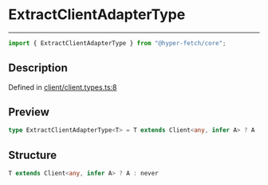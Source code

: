 # ExtractClientAdapterType

<div class="api-docs__separator" data-reactroot="">

---

</div><div class="api-docs__import" data-reactroot="">

```ts
import { ExtractClientAdapterType } from "@hyper-fetch/core";
```

</div><div class="api-docs__section">

## Description

</div><div class="api-docs__description"><span class="api-docs__do-not-parse">

</span></div><p class="api-docs__definition">

Defined in
[client/client.types.ts:8](https://github.com/BetterTyped/hyper-fetch/blob/c44d728f/packages/core/src/client/client.types.ts#L8)

</p><div class="api-docs__section">

## Preview

</div><div class="api-docs__preview type single">

```ts
type ExtractClientAdapterType<T> = T extends Client<any, infer A> ? A : never;
```

</div><div class="api-docs__section">

## Structure

</div><div class="api-docs__returns">

```ts
T extends Client<any, infer A> ? A : never
```

</div>
